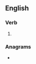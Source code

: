 ==English==

===Verb===
{{head|en|verb form}}

# {{en-past of|emote}}

===Anagrams===
* {{l|en|demote}}
